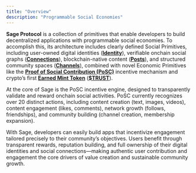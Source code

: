 ```yaml
---
title: "Overview"
description: "Programmable Social Economies"
---
```


**Sage Protocol** is a collection of primitives that enable developers to build decentralized applications with programmable social economies. To accomplish this, its architecture includes clearly defined Social Primitives, including user-owned digital identities ([**Identity**](/concepts/1-identity)), verifiable onchain social graphs ([**Connections**](/concepts/3-connections)), blockchain-native content ([**Posts**](/concepts/2-posts)), and structured community spaces ([**Channels**](/concepts/4-channels)), combined with novel Economic Primitives like the [**Proof of Social Contribution (PoSC)**](/introduction/2-posc) incentive mechanism and crypto’s first [**Earned Mint Token**](/introduction/3-emt) ([**\$TRUST**](/introduction/4-trust)).

At the core of Sage is the PoSC incentive engine, designed to transparently validate and reward onchain social activities. PoSC currently recognizes over 20 distinct actions, including content creation (text, images, videos), content engagement (likes, comments), network growth (follows, friendships), and community building (channel creation, membership expansion).

With Sage, developers can easily build apps that incentivize engagement tailored precisely to their community’s objectives. Users benefit through transparent rewards, reputation building, and full ownership of their digital identities and social connections—making authentic user contribution and engagement the core drivers of value creation and sustainable community growth.